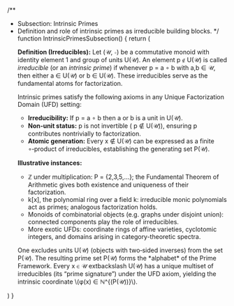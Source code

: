 
/**
 * Subsection: Intrinsic Primes
 * Definition and role of intrinsic primes as irreducible building blocks.
 */
function IntrinsicPrimesSubsection() {
  return (
    <SubsectionTemplate metadata={intrinsicPrimes}>
      <p>
        <strong>Definition (Irreducibles):</strong> Let (𝒰, ∘) be a commutative
        monoid with identity element 1 and group of units U(𝒰). An element
        p ∉ U(𝒰) is called <em>irreducible</em> (or an <em>intrinsic prime</em>) if
        whenever p = a ∘ b with a,b ∈ 𝒰, then either a ∈ U(𝒰) or b ∈ U(𝒰).
        These irreducibles serve as the fundamental atoms for factorization.
      </p>
      <p>Intrinsic primes satisfy the following axioms in any Unique
      Factorization Domain (UFD) setting:</p>
      <ul>
        <li>
          <strong>Irreducibility:</strong> If p = a ∘ b then a or b is a unit
          in U(𝒰).
        </li>
        <li>
          <strong>Non‑unit status:</strong> p is not invertible (
          p ∉ U(𝒰)), ensuring p contributes nontrivially to factorization.
        </li>
        <li>
          <strong>Atomic generation:</strong> Every x ∉ U(𝒰) can be expressed as
          a finite ∘‑product of irreducibles, establishing the generating set
          P(𝒰).
        </li>
      </ul>
      <p><strong>Illustrative instances:</strong></p>
      <ul>
        <li>
          ℤ under multiplication: P = {2,3,5,…}; the Fundamental Theorem of
          Arithmetic gives both existence and uniqueness of their factorization.
        </li>
        <li>
          k[x], the polynomial ring over a field k: irreducible monic
          polynomials act as primes; analogous factorization holds.
        </li>
        <li>
          Monoids of combinatorial objects (e.g. graphs under disjoint union):
          connected components play the role of irreducibles.
        </li>
        <li>
          More exotic UFDs: coordinate rings of affine varieties, cyclotomic
          integers, and domains arising in category-theoretic spectra.
        </li>
      </ul>
      <p>
        One excludes units U(𝒰) (objects with two‑sided inverses) from the set
        P(𝒰). The resulting prime set P(𝒰) forms the *alphabet* of the Prime
        Framework. Every x ∈ 𝒰	extbackslash U(𝒰) has a unique multiset of
        irreducibles (its “prime signature”) under the UFD axiom, yielding the
        intrinsic coordinate \(φ(x) ∈ ℕ^{(P(𝒰))}\).
      </p>
    </SubsectionTemplate>
  )
}

